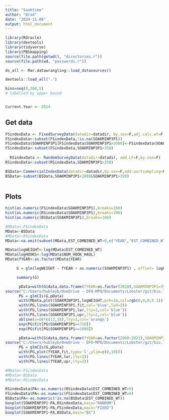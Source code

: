 ```yaml
---
title: "Soaktime"
author: "Brad"
date: "2024-11-06"
output: html_document
---
```


```r
library(ROracle)
library(devtools)
library(tidyverse)
library(PBSmapping)
source(file.path(getwd(), "directories.r"))
source(file.path(wd, "passwords.r")) 

ds_all <- Mar.datawrangling::load_datasources()

devtools::load_all(".")

bins=seq(0,260,5)
# labelled by upper bound


Current.Year <- 2024

```

## Get data


```r
FSindexData <- FixedSurveyData(datadir=datadir, by.sex=F,adj.calc.wt=F,add.LF=F)
FSindexData<-subset(FSindexData,!is.na(SOAKMINP3P1))
FSindexData$SOAKMINP3P1[FSindexData$SOAKMINP3P1>3000]<-FSindexData$SOAKMINP3P2[FSindexData$SOAKMINP3P1>3000]+20  
FSindexData<-subset(FSindexData,SOAKMINP3P1>350)
  
  RSindexData <- RandomSurveyData(datadir=datadir, add.LF=F,by.sex=F)
RSindexData<-subset(RSindexData,SOAKMINP3P1>350)

BSData<-CommercialIndexData(datadir=datadir,by.sex=F,add.portsampling=F,add.LF = F)
BSData<-subset(BSData,SOAKMINP3P1<2880&SOAKMINP3P1>350)
  
```

## Plots



```r

hist(as.numeric(FSindexData$SOAKMINP3P1),breaks=100)
hist(as.numeric(RSindexData$SOAKMINP3P1),breaks=100)
hist(as.numeric(BSData$SOAKMINP3P1),breaks=100)

```

```r
#MData<-FSindexData
MData<-BSData
#MData<-RSindexData
MData<-na.omit(subset(MData,EST_COMBINED_WT>0,c("YEAR","EST_COMBINED_WT","SOAKMINP3P1","NUM_HOOK_HAUL")))

MData$logWEIGHT<-log(MData$EST_COMBINED_WT)
MData$logHOOKS<-log(MData$NUM_HOOK_HAUL)
MData$fYEAR<-as.factor(MData$YEAR)

     G = glm(logWEIGHT ~ fYEAR + as.numeric(SOAKMINP3P1) , offset= logHOOKS, family=gaussian(link='identity'),data = MData)

     summary(G)

```
```r
      pData=with(G$data,data.frame(fYEAR=as.factor(2010),SOAKMINP3P1=350:1500,logHOOKS=log(1000)))
source("C:/Users/hubleyb/OneDrive - DFO-MPO/Documents/Lobster/git/bio.lobster/R/glmCIs.r")
      PG = glmCIs(G,pData)
      with(MData,plot(SOAKMINP3P1,logWEIGHT,pch=16,col=rgb(0,0,0,0.1)))
      with(PG,lines(SOAKMINP3P1,fit,col='blue',lwd=2))
      with(PG,lines(SOAKMINP3P1,lwr,lty=2,col='blue'))
      with(PG,lines(SOAKMINP3P1,upr,lty=2,col='blue'))
      abline(v=60*c(12,18),lty=3,col='orange')
      exp(PG$fit[PG$SOAKMINP3P1==720])
      exp(PG$fit[PG$SOAKMINP3P1==1080])

```



```r
      pData=with(G$data,data.frame(fYEAR=as.factor(2000:2022),SOAKMINP3P1=1000,logHOOKS=log(1000)))
source("C:/Users/hubleyb/OneDrive - DFO-MPO/Documents/Lobster/git/bio.lobster/R/glmCIs.r")
      PG = glmCIs(G,pData)
      with(PG,plot(fYEAR,fit,type='l',ylim=c(0,10)))
      with(PG,lines(fYEAR,lwr,lty=2))
      with(PG,lines(fYEAR,upr,lty=2))

```
```r
#MData<-FSindexData
#MData<-BSData
#MData<-RSindexData

RSindexData$PA<-as.numeric(RSindexData$EST_COMBINED_WT>0)
FSindexData$PA<-as.numeric(FSindexData$EST_COMBINED_WT>0)
BSData$PA<-as.numeric(!is.na(BSData$EST_COMBINED_WT))
boxplot(SOAKMINP3P1~PA,RSindexData,main="RANDOM")
boxplot(SOAKMINP3P1~PA,FSindexData,main="FIXED")
boxplot(SOAKMINP3P1~PA,BSData,main="BS")
```

